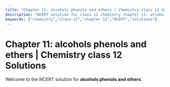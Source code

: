 ```yaml
---
title: "Chapter 11: alcohols phenols and ethers | Chemistry class 12 Solutions"
description: "NCERT solution for class 12 chemistry chapter 11: alcohols phenols and ethers."
keywords: ["chemistry","class-12","chapter 11","NCERT","solutions"]
---
```


# Chapter 11: alcohols phenols and ethers | Chemistry class 12 Solutions

Welcome to the NCERT solution for **alcohols phenols and ethers**.

